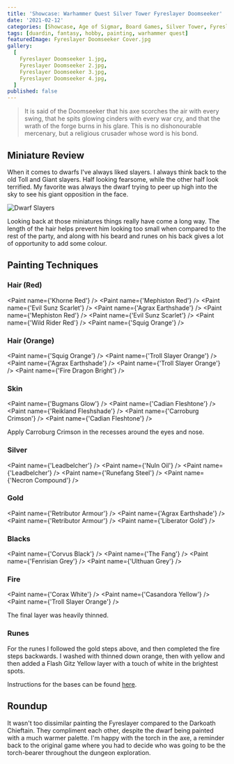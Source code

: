 ```yaml
---
title: 'Showcase: Warhammer Quest Silver Tower Fyreslayer Doomseeker'
date: '2021-02-12'
categories: [Showcase, Age of Sigmar, Board Games, Silver Tower, Fyreslayers]
tags: [duardin, fantasy, hobby, painting, warhammer quest]
featuredImage: Fyreslayer Doomseeker Cover.jpg
gallery:
  [
    Fyreslayer Doomseeker 1.jpg,
    Fyreslayer Doomseeker 2.jpg,
    Fyreslayer Doomseeker 3.jpg,
    Fyreslayer Doomseeker 4.jpg,
  ]
published: false
---
```


> It is said of the Doomseeker that his axe scorches the air with every swing, that he spits glowing cinders with every
> war cry, and that the wrath of the forge burns in his glare. This is no dishonourable mercenary, but a religious
> crusader whose word is his bond.

## Miniature Review

When it comes to dwarfs I've always liked slayers. I always think back to the old Toll and Giant slayers. Half looking
fearsome, while the other half look terrified. My favorite was always the dwarf trying to peer up high into the sky to
see his giant opposition in the face.

![Dwarf Slayers](old-slayers.jpg)

Looking back at those miniatures things really have come a long way. The length of the hair helps prevent him looking
too small when compared to the rest of the party, and along with his beard and runes on his back gives a lot of
opportunity to add some colour.

## Painting Techniques

### Hair (Red)
<Paint name={'Khorne Red'} />
<Paint name={'Mephiston Red'} />
<Paint name={'Evil Sunz Scarlet'} />
<Paint name={'Agrax Earthshade'} />
<Paint name={'Mephiston Red'} />
<Paint name={'Evil Sunz Scarlet'} />
<Paint name={'Wild Rider Red'} />
<Paint name={'Squig Orange'} />

### Hair (Orange)
<Paint name={'Squig Orange'} />
<Paint name={'Troll Slayer Orange'} />
<Paint name={'Agrax Earthshade'} />
<Paint name={'Troll Slayer Orange'} />
<Paint name={'Fire Dragon Bright'} />

### Skin
<Paint name={'Bugmans Glow'} />
<Paint name={'Cadian Fleshtone'} />
<Paint name={'Reikland Fleshshade'} />
<Paint name={'Carroburg Crimson'} />
<Paint name={'Cadian Fleshtone'} />

Apply Carroburg Crimson in the recesses around the eyes and nose.

### Silver
<Paint name={'Leadbelcher'} />
<Paint name={'Nuln Oil'} />
<Paint name={'Leadbelcher'} />
<Paint name={'Runefang Steel'} />
<Paint name={'Necron Compound'} />

### Gold
<Paint name={'Retributor Armour'} />
<Paint name={'Agrax Earthshade'} />
<Paint name={'Retributor Armour'} />
<Paint name={'Liberator Gold'} />

### Blacks
<Paint name={'Corvus Black'} />
<Paint name={'The Fang'} />
<Paint name={'Fenrisian Grey'} />
<Paint name={'Ulthuan Grey'} />

### Fire
<Paint name={'Corax White'} />
<Paint name={'Casandora Yellow'} />
<Paint name={'Troll Slayer Orange'} />

The final layer was heavily thinned.

### Runes
For the runes I followed the gold steps above, and then completed the fire steps backwards. I washed with thinned down
orange, then with yellow and then added a Flash Gitz Yellow layer with a touch of white in the brightest spots.

Instructions for the bases can be found [here](/showcase/board-games/silver-tower/kairic-acolytes/).

## Roundup

It wasn't too dissimilar painting the Fyreslayer compared to the Darkoath Chieftain. They compliment each other, despite
the dwarf being painted with a much warmer palette. I'm happy with the torch in the axe, a reminder back to the original
game where you had to decide who was going to be the torch-bearer throughout the dungeon exploration.